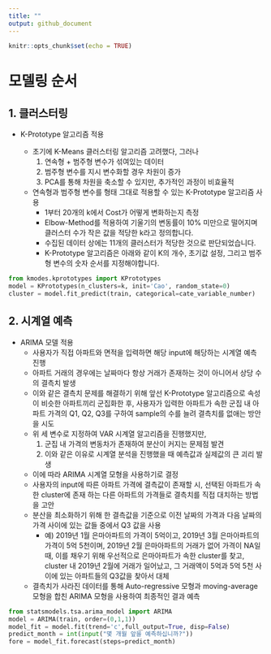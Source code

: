 ```yaml
---
title: ""
output: github_document
---
```


```r
knitr::opts_chunk$set(echo = TRUE)
```

# 모델링 순서

## 1. 클러스터링
- K-Prototype 알고리즘 적용

  - 초기에 K-Means 클러스터링 알고리즘 고려했다, 그러나
    1) 연속형 + 범주형 변수가 섞여있는 데이터
    2) 범주형 변수를 지시 변수화할 경우 차원이 증가
    3) PCA를 통해 차원을 축소할 수 있지만, 추가적인 과정이 비효율적
  
  - 연속형과 범주형 변수를 형태 그대로 적용할 수 있는 K-Prototype 알고리즘 사용
    - 1부터 20개의 k에서 Cost가 어떻게 변화하는지 측정
    - Elbow-Method를 적용하여 기울기의 변동률이 10% 미만으로 떨어지며 클러스터 수가 작은 값을 적당한 k라고 정의합니다.
    - 수집된 데이터 상에는 11개의 클러스터가 적당한 것으로 판단되었습니다.
    - K-Prototype 알고리즘은 아래와 같이 K의 개수, 초기값 설정, 그리고 범주형 변수의 숫자 순서를 지정해야합니다.
    
```python
from kmodes.kprototypes import KPrototypes
model = KPrototypes(n_clusters=k, init='Cao', random_state=0)
cluster = model.fit_predict(train, categorical=cate_variable_number)
```

## 2. 시계열 예측
- ARIMA 모델 적용
  - 사용자가 직접 아파트와 면적을 입력하면 해당 input에 해당하는 시계열 예측 진행
  - 아파트 거래의 경우에는 날짜마다 항상 거래가 존재하는 것이 아니어서 상당 수의 결측치 발생
  - 이와 같은 결측치 문제를 해결하기 위해 앞선 K-Prototype 알고리즘으로 속성이 비슷한 아파트끼리 군집화한 후, 사용자가 입력한 아파트가 속한 군집 내 아파트 가격의 Q1, Q2, Q3를 구하여 sample의 수를 늘려 결측치를 없애는 방안을 시도
  - 위 세 변수로 지정하여 VAR 시계열 알고리즘을 진행했지만,
    1) 군집 내 가격의 변동차가 존재하여 분산이 커지는 문제점 발견
    2) 이와 같은 이유로 시계열 분석을 진행했을 때 예측값과 실제값의 큰 괴리 발생
  - 이에 따라 ARIMA 시계열 모형을 사용하기로 결정
  - 사용자의 input에 따른 아파트 가격에 결측값이 존재할 시, 선택된 아파트가 속한 cluster에 존재 하는 다른 아파트의 가격들로 결측치를 직접 대치하는 방법을 고안
  - 분산을 최소화하기 위해 한 결측값을 기준으로 이전 날짜의 가격과 다음 날짜의 가격 사이에 있는 값들 중에서 Q3 값을 사용
    - 예) 2019년 1월 은마아파트의 가격이 5억이고, 2019년 3월 은마아파트의 가격이 5억 5천이며, 2019년 2월 은마아파트의 거래가 없어 가격이 NA일 때, 이를 채우기 위해 우선적으로 은마아파트가 속한 cluster를 찾고, cluster 내 2019년 2월에 거래가 일어났고, 그 거래액이 5억과 5억 5천 사이에 있는 아파트들의 Q3값을 찾아서 대체
  - 결측치가 사라진 데이터를 통해 Auto-regressive 모형과 moving-average 모형을 합친 ARIMA 모형을 사용하여 최종적인 결과 예측
  
```python
from statsmodels.tsa.arima_model import ARIMA
model = ARIMA(train, order=(0,1,1))
model_fit = model.fit(trend='c',full_output=True, disp=False)
predict_month = int(input("몇 개월 앞을 예측하십니까?"))
fore = model_fit.forecast(steps=predict_month)
```
